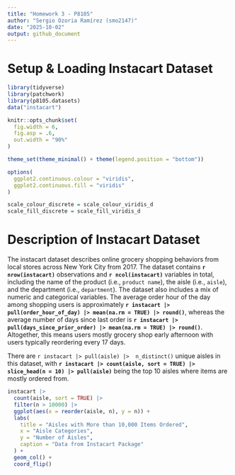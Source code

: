 ```yaml
---
title: "Homework 3 - P8105"
author: "Sergio Ozoria Ramírez (smo2147)"
date: "2025-10-02"
output: github_document
---
```


# Setup & Loading Instacart Dataset

```r
library(tidyverse)
library(patchwork)
library(p8105.datasets)
data("instacart")

knitr::opts_chunk$set(
  fig.width = 6,
  fig.asp = .6,
  out.width = "90%"
)

theme_set(theme_minimal() + theme(legend.position = "bottom"))

options(
  ggplot2.continuous.colour = "viridis",
  ggplot2.continuous.fill = "viridis"
)

scale_colour_discrete = scale_colour_viridis_d
scale_fill_discrete = scale_fill_viridis_d
```

# Description of Instacart Dataset

The instacart dataset describes online grocery shopping behaviors from local stores across New York City from 2017. The dataset contains **`r nrow(instacart)`** observations and **`r ncol(instacart)`** variables in total, including the name of the product (i.e., `product name`), the aisle (i.e., `aisle`), and the department (i.e., `department`). The dataset also includes a mix of numeric and categorical variables. The average order hour of the day among shopping users is approximately **`r instacart |> pull(order_hour_of_day) |> mean(na.rm = TRUE) |> round()`**, whereas the average number of days since last order is **`r instacart |> pull(days_since_prior_order) |> mean(na.rm = TRUE) |> round()`**. Altogether, this means users mostly grocery shop early afternoon with users typically reordering every 17 days.

There are `r instacart |> pull(aisle) |>  n_distinct()` unique aisles in this dataset, with **`r instacart |> count(aisle, sort = TRUE) |> slice_head(n = 10) |> pull(aisle)`** being the top 10 aisles where items are mostly ordered from.


```r
instacart |> 
  count(aisle, sort = TRUE) |> 
  filter(n > 10000) |> 
  ggplot(aes(x = reorder(aisle, n), y = n)) +
  labs(
    title = "Aisles with More than 10,000 Items Ordered",
    x = "Aisle Categories",
    y = "Number of Aisles",
    caption = "Data from Instacart Package" 
  ) +
  geom_col() +
  coord_flip()
```

